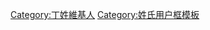 {{Userbox
  |id=丁
  |id-c=#ffff00
  |info=這個用戶姓'''[[丁姓|丁]]'''。
  |info-c=#fff0ff
  |info-s=10
  |border-c=black
}}
<includeonly>[[Category:丁姓維基人]]</includeonly><noinclude>[[Category:姓氏用户框模板]]</noinclude>